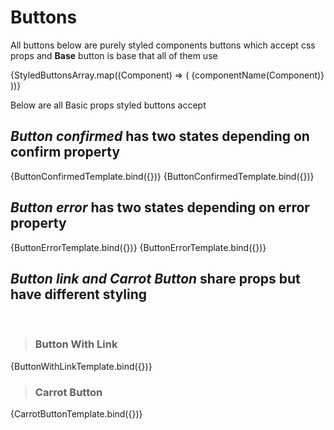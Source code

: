 


<Meta title="ButtonsMDX" />

# Buttons

<p> All buttons below are purely styled components buttons which accept css props and <strong>Base</strong> button is base that all of them use </p>

<Canvas>
<Story name='Styled Buttons'  component={Base} >
<AutoRowCleanGap gap={12} >
  {StyledButtonsArray.map((Component) => (
      <Component style={{ width: 'auto' }} key={Component.index}>
        {componentName(Component)}
      </Component>
    ))}
    </AutoRowCleanGap>
</Story>
</Canvas>

Below are all Basic props styled buttons accept

<ArgsTable of={Base} />



## <em>Button confirmed</em> has two states depending on confirm property
<Canvas>
<Story name='Button Confirmed/Active' component={ButtonConfirmed} args={{
  content: 'Confirmed true',
  confirmed: true,
  width: 'fit-content',
  altDisabledStyle: true,
}}>
  {ButtonConfirmedTemplate.bind({})}
</Story>
<Story name='Button Confirmed/Inactive' component={ButtonConfirmed} args={{
  content: 'Confirmed false',
  confirmed: false,
  width: 'fit-content',
  altDisabledStyle: true,
}}>
  {ButtonConfirmedTemplate.bind({})}
</Story>
</Canvas>




## <em>Button error</em> has two states depending on error property
<Canvas>
<Story name='Button Error/Active' component={ButtonError} args={{
  error: true,
  content: 'Error triggered',
  width: 'fit-content',
}}>
{ButtonErrorTemplate.bind({})}
</Story> 
<Story name='Button Error/Inactive' component={ButtonError} args={{
  error: false,
  content: 'No Error',
  width: 'fit-content',
}}>
{ButtonErrorTemplate.bind({})}
</Story> 
</Canvas>






## <em>Button link and Carrot Button</em> share props but have different styling

<br/>

> ### Button With Link

<Canvas>
<Story name='Button With Link' component={ButtonWithLink} argTypes={ButtonWithLink} args={{
  link:
    'https://dcabtc.com/what-is-stacking-sats#:~:text=In%20short%2C%20stacking%20sats%20is,the%20smallest%20unit%20in%20Bitcoin.',
  text: 'Stack Sats',
  style: { width: 'fit-content' },
}}>
{ButtonWithLinkTemplate.bind({})}
</Story> 
</Canvas>


> ### Carrot Button

<Canvas>
<Story name='Carrot Button' component={CarrotButton} args={{
  link: 'https://carrot.eth.limo/',
  text: 'Carrot Button Text',
  style: { width: 'fit-content' },
}}>
{CarrotButtonTemplate.bind({})}
</Story> 
</Canvas>

<ArgsTable of={ButtonWithLink} />











